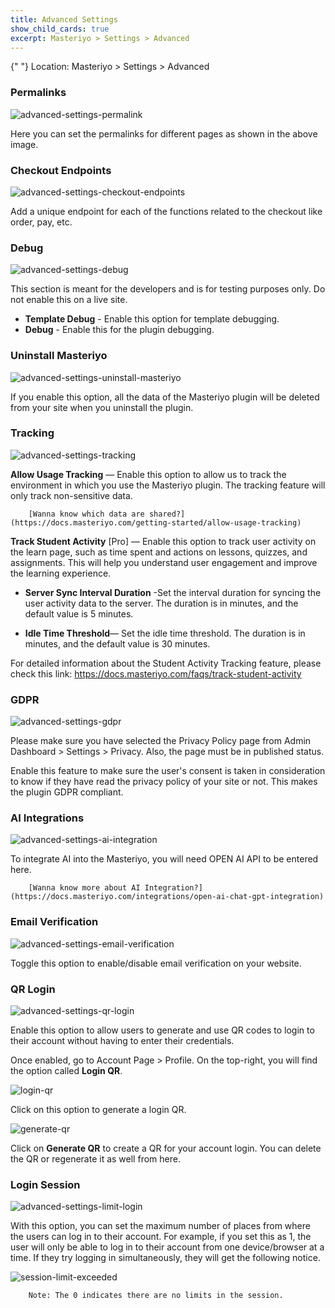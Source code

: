 ```yaml
---
title: Advanced Settings
show_child_cards: true
excerpt: Masteriyo > Settings > Advanced
---
```


<Callout>
  {" "}  
  Location: Masteriyo > Settings > Advanced
<Callout>

### Permalinks

![advanced-settings-permalink](https://github.com/user-attachments/assets/cc38264f-b042-4793-98c1-028221b7d6f2)

Here you can set the permalinks for different pages as shown in the above image.

### Checkout Endpoints

![advanced-settings-checkout-endpoints](https://github.com/user-attachments/assets/c770adae-fbc7-4c31-984b-b992b2978f98)

Add a unique endpoint for each of the functions related to the checkout like order, pay, etc.

### Debug

![advanced-settings-debug](https://github.com/user-attachments/assets/8984d1dc-cafb-4257-9186-42a31398c2f9)

This section is meant for the developers and is for testing purposes only. Do not enable this on a live site.

- **Template Debug** - Enable this option for template debugging.
- **Debug** - Enable this for the plugin debugging.

### Uninstall Masteriyo

![advanced-settings-uninstall-masteriyo](https://github.com/user-attachments/assets/ae69a55a-c691-4149-89b0-6db3d999a058)

If you enable this option, all the data of the Masteriyo plugin will be deleted from your site when you uninstall the plugin.

### Tracking

![advanced-settings-tracking](https://github.com/user-attachments/assets/136341ed-ced6-4b2a-b427-c06b62a6a342)

**Allow Usage Tracking** — Enable this option to allow us to track the environment in which you use the Masteriyo plugin. The tracking feature will only track non-sensitive data.

        [Wanna know which data are shared?](https://docs.masteriyo.com/getting-started/allow-usage-tracking)

**Track Student Activity** [Pro] — Enable this option to track user activity on the learn page, such as time spent and actions on lessons, quizzes, and assignments. This will help you understand user engagement and improve the learning experience.

- **Server Sync Interval Duration** -Set the interval duration for syncing the user activity data to the server. The duration is in minutes, and the default value is 5 minutes.

- **Idle Time Threshold**— Set the idle time threshold. The duration is in minutes, and the default value is 30 minutes.

For detailed information about the Student Activity Tracking feature, please check this link: https://docs.masteriyo.com/faqs/track-student-activity

### GDPR

![advanced-settings-gdpr](https://github.com/user-attachments/assets/c18b7276-64a7-4877-b360-da512d1a0091)

Please make sure you have selected the Privacy Policy page from Admin Dashboard > Settings > Privacy. Also, the page must be in published status.

Enable this feature to make sure the user's consent is taken in consideration to know if they have read the privacy policy of your site or not. This makes the plugin GDPR compliant.

### AI Integrations

![advanced-settings-ai-integration](https://github.com/user-attachments/assets/39fa8870-b29f-481e-9ed0-d62208eb5b02)

To integrate AI into the Masteriyo, you will need OPEN AI API to be entered here.

        [Wanna know more about AI Integration?](https://docs.masteriyo.com/integrations/open-ai-chat-gpt-integration)

### Email Verification

![advanced-settings-email-verification](https://github.com/user-attachments/assets/0985fbc6-f0af-48b4-b4eb-2989080f0a1a)

Toggle this option to enable/disable email verification on your website.

### QR Login

![advanced-settings-qr-login](https://github.com/user-attachments/assets/218021fb-be8d-40ce-aa85-1be60428fed5)

Enable this option to allow users to generate and use QR codes to login to their account without having to enter their credentials.

Once enabled, go to Account Page > Profile. On the top-right, you will find the option called **Login QR**.

![login-qr](https://github.com/Masteriyo/masteriyo-docs/assets/75772539/6b71437b-7acd-4a52-9430-07556a9ba9e3)

Click on this option to generate a login QR.

![generate-qr](https://github.com/Masteriyo/masteriyo-docs/assets/75772539/bf13a967-246b-4560-a901-d8d4a5b4b368)

Click on **Generate QR** to create a QR for your account login. You can delete the QR or regenerate it as well from here.

### Login Session

![advanced-settings-limit-login](https://github.com/user-attachments/assets/c070c3dc-535e-4d47-9bbb-4b8c58141ae0)

With this option, you can set the maximum number of places from where the users can log in to their account. For example, if you set this as 1, the user will only be able to log in to their account from one device/browser at a time. If they try logging in simultaneously, they will get the following notice.

![session-limit-exceeded](https://github.com/Masteriyo/masteriyo-docs/assets/75772539/05cdcb8c-169b-4ab8-b8ed-08e38babd33a)

        Note: The 0 indicates there are no limits in the session.
